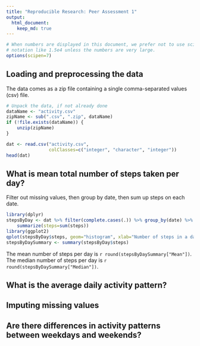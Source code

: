 ```yaml
---
title: "Reproducible Research: Peer Assessment 1"
output: 
  html_document:
    keep_md: true
---
```


```r
# When numbers are displayed in this document, we prefer not to use scientific
# notation like 1.5e4 unless the numbers are very large.
options(scipen=7)
```

## Loading and preprocessing the data

The data comes as a zip file containing a single comma-separated values (csv)
file.

```r
# Unpack the data, if not already done
dataName <- "activity.csv"
zipName <- sub(".csv", ".zip", dataName)
if (!file.exists(dataName)) {
    unzip(zipName)
}

dat <- read.csv("activity.csv",
                colClasses=c("integer", "character", "integer"))
head(dat)
```


## What is mean total number of steps taken per day?

Filter out missing values, then group by date, then sum up steps on each date.

```r
library(dplyr)
stepsByDay <- dat %>% filter(complete.cases(.)) %>% group_by(date) %>%
    summarize(steps=sum(steps))
library(ggplot2)
qplot(stepsByDay$steps, geom="histogram", xlab="Number of steps in a day")
stepsByDaySummary <- summary(stepsByDay$steps)
```

The mean number of steps per day is `r round(stepsByDaySummary["Mean"])`.
The median number of steps per day is `r round(stepsByDaySummary["Median"])`.


## What is the average daily activity pattern?



## Imputing missing values



## Are there differences in activity patterns between weekdays and weekends?
